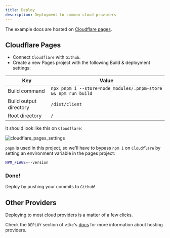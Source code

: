 ```yaml
---
title: Deploy
description: Deployment to common cloud providers
---
```


The example docs are hosted on [Cloudflare pages](https://pages.cloudflare.com/).

## Cloudflare Pages

- Connect `Cloudflare` with `Github`.
- Create a new Pages project with the following Build & deployment settings:

| Key                    | Value                                                          |
| ---------------------- | -------------------------------------------------------------- |
| Build command          | `npx pnpm i --store=node_modules/.pnpm-store && npm run build` |
| Build output directory | `/dist/client`                                                 |
| Root directory         | `/`                                                            |

It should look like this on `Cloudflare`:

<img
  src="/cloudflare_pages_settings.png"
  width={800}
  alt="cloudflare_pages_settings"
/>

`pnpm` is used in this project, so we'll have to bypass `npm i` on `Cloudflare` by setting an environment variable in the pages project:

```bash
NPM_FLAGS=--version
```

### Done!

Deploy by pushing your commits to `Github`!

## Other Providers

Deploying to most cloud providers is a matter of a few clicks.

Check the `DEPLOY` section of `vike`'s [docs](https://vike.dev/github-pages) for more information about hosting providers.
